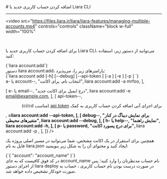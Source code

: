 

<Layout>
<Head>
<title>مستندات اضافه کردن حساب کاربری جدید با Liara CLI - لیارا</title>
<meta property="og:title" content="مستندات خدمات رایانش ابری لیارا" />
<meta property="og:description" content="مستندات مربوط به نحوه اضافه کردن حساب کاربری جدید در رابط کاربری خط فرمان لیارا"  />
<meta property="og:image" content="https://files.liara.ir/liara/logos/liara-poster.jpg" />
</Head>
# اضافه کردن حساب کاربری جدید با Liara CLI
<hr className="mb-2" />

<video
      src="https://files.liara.ir/liara/liara-features/managing-multiple-accounts.mp4"
      controls="controls"
      className="block w-full"
      width="100%"
></video>
<br />

برای 
اضافه کردن حساب کاربری جدید با Liara CLI،
می‌توانید از دستور زیر، استفاده کنید: 

<div className="h-2" />
<div dir="ltr">
<Highlight className='bash'>
{`liara account:add`}
</Highlight>
</div>
<div className="h-2" />
<Asciinema id="add-account" />


<Section id="command-parameters" title="پارامترهای دستور" />
دستور <Important>liara account:add</Important>، پارامترهای زیر را، می‌پذیرد:

<div className="h-2" />
<div dir="ltr">
<Highlight className='bash'>
{`liara account add [-h] [--debug] [--api-token <value>] [-a <value>] [-e <value>] [-p <value>] `}
</Highlight>
</div>


<Table headers={[
  "پارامتر",
  "توضیحات",
  "مثال",
]} data={[
  [
    <Important>a- یا account--</Important>,
    "انتخاب نام، برای اکانت",
    <Important>liara account:add -a mrfoo</Important>,
  ],

  [
    <Important>e- یا email--</Important>,
    "درج ایمیل برای اکانت جدید",
    <Important>liara account:add -e email@example.com</Important>,
  ],
  [
    <Important>api-token--</Important>,
    <div dir="rtl">
    <p> برای اجرای آنی اضافه کردن حساب کاربری به کمک <a href="/references/api/about" className="text-[#2196f3] ">api token</a> (مناسب ci/cd)</p>
    </div>,
    <Important>****=liara account:add --api-token</Important>,
  ],
  [
    <Important>debug--</Important>,
    "برای نمایش دیباگ در کنار متغیرهای محیطی",
    <Important>liara account:add --debug</Important>,
  ],
  [
    <Important>h- یا help--</Important>,
    "نمایش راهنما",
    <Important>liara account:add -h</Important>,
  ],
  [
    <Important>p- یا password</Important>,
    "برای درج پسورد اکانت",
    <Important>**** liara account:add -p </Important>,
  ],
]} />
<div className="h-3" />


همچنین برای استقرار در یک اکانت مشخص، شما می‌توانید در مسیر اصلی پروژه یک فایل به نام <Important>liara.json</Important> ایجاد کنید و محتوای آن را به شکل زیر بنویسید:

<div className="h-2" />
<div dir="ltr">
<Highlight className='json'>
{`{
    "account": "account_name"
}`}
</Highlight>
</div>
<div className="h-2" />
در کد فوق کافیست که به جای <Important>account_name</Important> نام حساب مدنظرتان را وارد کنید؛ پس از اجرای دستور <Important>liara deploy</Important> در صورت درست بودن نام حساب کاربری ، حساب به صورت خودکار تشخیص داده خواهد شد.


</Layout>